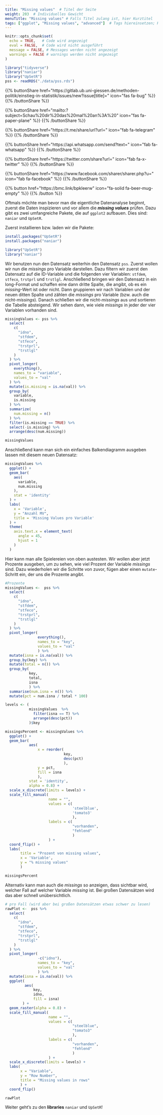 ```yaml
---
title: "Missing values"  # Titel der Seite
weight: 203  # Individuelles Gewicht 
menuTitle: "Missing values" # Falls Titel zulang ist, hier Kurztitel
tags: ["ggplot", "Missing values", "advanced"]  # Tags hiereinsetzen; Kurzwort, was auf der Seite passsiert
---
```

```r
knitr::opts_chunk$set(
  echo = TRUE,   # Code wird angezeigt
  eval = FALSE,  # Code wird nicht ausgeführt
  message = FALSE, # Messages werden nicht angezeigt
  warnings = FALSE # warnings werden nicht angezeigt
)

library("tidyverse")
library("naniar")
library("UpSetR")
pss <- readRDS("./data/pss.rds")
```

{{% buttonShare href=\"https\:\/\/gitlab.ub.uni-giessen.de\/methoden-politik\/einstieg-in-statistik\/issues\/new?issue[title]=\" icon=\"fas fa-bug\" %}} {{% /buttonShare %}} 

{{% buttonShare href=\"mailto\:?subject=Schau\%20dir\%20das\%20mal\%20an\%3A\%20\" icon=\"fas fa-paper-plane\" %}} {{% /buttonShare %}}

{{% buttonShare href=\"https\:\/\/t.me\/share\/url?url=\" icon=\"fab fa-telegram\" %}} {{% /buttonShare %}}

{{% buttonShare href=\"https\:\/\/api.whatsapp.com\/send?text=\" icon=\"fab fa-whatsapp\" %}} {{% /buttonShare %}}

{{% buttonShare href=\"https\:\/\/twitter.com\/share?url=\" icon=\"fab fa-x-twitter\" %}} {{% /buttonShare %}}

{{% buttonShare href=\"https\:\/\/www.facebook.com\/sharer\/sharer.php?u=\" icon=\"fab fa-facebook\" %}} {{% /buttonShare %}}

{{% button href=\"https\:\/\/bmc.link\/bpkleerw\" icon=\"fa-solid fa-beer-mug-empty\" %}} {{% /button %}}

Oftmals möchte man bevor man die eigentliche Datenanalyse beginnt, zuerst die Daten inspizieren und vor allem die ***missing values*** prüfen. Dazu gibt es zwei umfangreiche Pakete, die auf `ggplot2` aufbauen. Dies sind: `naniar` und `UpSetR`.

Zuerst installieren bzw. laden wir die Pakete:
``` r
install.packages("UpSetR")
install.packages("naniar")

library("UpSetR")
library("naniar")
```

Wir benutzen nun den Datensatz weiterhin den Datensatz `pss`. Zuerst wollen wir nun die *missings* pro Variable darstellen. Dazu filtern wir zuerst den Datensatz auf die ID-Variable und die folgenden vier Variablen: `stfdem`, `stfeco`, `trstprl` und `trstlgl`. Anschließend bringen wir den Datensatz in ein long-Format und schaffen eine dann dritte Spalte, die angibt, ob es ein *missing*-Wert ist oder nicht. Dann gruppieren wir nach Variablen und der neuen ditten Spalte und zählen die *missings* pro Variable (bzw. auch die nicht-*missings*). Danach schließen wir die nicht-*missings* aus und sortieren die Tabelle absteigend. Wir sehen dann, wie viele *missings* in jeder der vier Variablen vorhanden sind. 
``` r
missingValues <- pss %>%
  select(
    c(
      "idno", 
      "stfdem",
      "stfeco", 
      "trstprl", 
      "trstlgl"
    )
  ) %>% 
  pivot_longer(
    everything(),
    names_to = "variable",
    values_to = "val"
  ) %>%
  mutate(is.missing = is.na(val)) %>%
  group_by(
    variable, 
    is.missing
  ) %>%
  summarize(
    num.missing = n()
  ) %>%
  filter(is.missing == TRUE) %>%
  select(-is.missing) %>%
  arrange(desc(num.missing))

missingValues
```

Anschließend kann man sich ein einfaches Balkendiagramm ausgeben lassen mit diesem neuen Datensatz:
```r
missingValues %>%
  ggplot() +
  geom_bar(
    aes(
      variable, 
      num.missing
    ), 
    stat = 'identity'
  ) +
  labs(
    x = 'Variable',
    y = "Anzahl MV", 
    title = 'Missing Values pro Variable'
  ) +
  theme(
    axis.text.x = element_text(
      angle = 45, 
      hjust = 1
    )
  )
```

Hier kann man alle Spielereien von oben austesten. Wir wollen aber jetzt Prozente ausgeben, um zu sehen, wie viel Prozent der Variable *missings* sind. Dazu wiederholen wir die Schritte von zuvor, fügen aber einen `mutate`-Schritt ein, der uns die Prozente angibt.

```r
#Prozente
missingValues <-  pss %>%
  select(
    c(
      "idno", 
      "stfdem",
      "stfeco", 
      "trstprl", 
      "trstlgl"
    )
  ) %>% 
  pivot_longer(
               everything(),
               names_to = "key",
               values_to = "val"
               ) %>%
  mutate(isna = is.na(val)) %>%
  group_by(key) %>%
  mutate(total = n()) %>%
  group_by(
           key, 
           total,
           isna
           ) %>%
  summarise(num.isna = n()) %>%
  mutate(pct = num.isna / total * 100)

levels <- (
           missingValues  %>% 
             filter(isna == T) %>%     
             arrange(desc(pct))
           )$key

missingsPercent <- missingValues %>%
  ggplot() +
  geom_bar(
           aes(
               x = reorder(
                           key, 
                           desc(pct)
                           ), 
               y = pct, 
               fill = isna
               ), 
           stat = 'identity',
           alpha = 0.8) +
  scale_x_discrete(limits = levels) +
  scale_fill_manual(
                    name = "", 
                    values = c(
                               'steelblue', 
                               'tomato3'
                               ), 
                    labels = c(
                               "vorhanden",
                               "fehlend"
                               )
                    ) +
  coord_flip() +
  labs(
       title = "Prozent von missing values", 
       x = 'Variable', 
       y = "% missing values"
       )

missingsPercent
```

Alternativ kann man auch die *missings* so anzeigen, dass sichtbar wird, welcher Fall auf welcher Variable *missing* ist. Bei großen Datensätzen wird das aber schnell unübersichtlich.
``` r
# pro Fall (wird aber bei großen Datensätzen etwas schwer zu lesen)
rawPlot <-  pss %>%
  select(
    c(
      "idno", 
      "stfdem",
      "stfeco", 
      "trstprl", 
      "trstlgl"
    )
  ) %>% 
  pivot_longer(
               -c("idno"),
               names_to = "key",
               values_to = "val"
               ) %>%
  mutate(isna = is.na(val)) %>%
  ggplot(
         aes(
             key, 
             idno, 
             fill = isna)
        ) +
  geom_raster(alpha = 0.8) +
  scale_fill_manual(
                    name = "",
                    values = c(
                               "steelblue", 
                               "tomato3"
                               ),
                    labels = c(
                               "vorhanden",
                               "fehlend"
                               )
                    ) +
  scale_x_discrete(limits = levels) +
  labs(
       x = "Variable",
       y = "Row Number",
       title = "Missing values in rows"
       ) +
  coord_flip()

rawPlot
```

Weiter geht's zu den **libraries** `naniar` und `UpSetR`!